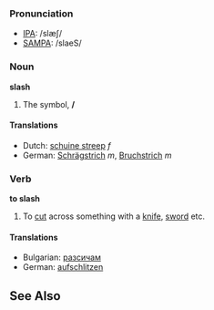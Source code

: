 ===Pronunciation===
*[[w:IPA|IPA]]: /slæʃ/
*[[w:SAMPA|SAMPA]]: /slaeS/

===Noun===
'''slash'''

#The symbol, '''/'''

====Translations====
*Dutch: [[schuine streep]] ''f''
*German: [[Schrägstrich]] ''m'', [[Bruchstrich]] ''m''

===Verb===
'''to slash'''

#To [[cut]] across something with a [[knife]], [[sword]] etc.

====Translations====
*Bulgarian: [[разсичам]]
*German: [[aufschlitzen]]

==See Also==
{{msg:Punctuation}}